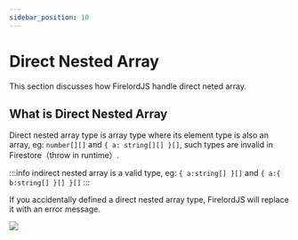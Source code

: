 ```yaml
---
sidebar_position: 10
---
```


# Direct Nested Array

This section discusses how FirelordJS handle direct neted array.


## What is Direct Nested Array

Direct nested array type is array type where its element type is also an array, eg: `number[][]` and `{ a: string[][] }[]`, such types are invalid in Firestore（throw in runtime）.

:::info
indirect nested array is a valid type, eg: `{ a:string[] }[]` and `{ a:{ b:string[] }[] }[]`
:::

If you accidentally defined a direct nested array type, FirelordJS will replace it with an error message.

<Image
	src="https://github.com/tylim88/FirelordJSDoc/blob/main/static/firelord/directArray1.png?raw=true"
	text="direct nested array"
/>

